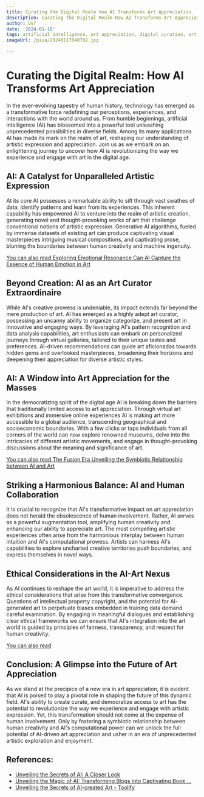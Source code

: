 ```yaml
---
title: Curating the Digital Realm How AI Transforms Art Appreciation
description: Curating the Digital Realm How AI Transforms Art Appreciation
author: Usf
date: '2024-01-16'
tags: artificial intelligence, art appreciation, digital curation, art transformation
imageUrl: /pixa/20240117040702.jpg

---
```

# Curating  the Digital Realm: How AI Transforms Art Appreciation

In the ever-evolving tapestry of human history,  technology has emerged as a transformative force redefining our perceptions, experiences, and interactions with the world around us. From humble beginnings, artificial intelligence  (AI)  has blossomed into a powerful tool unleashing unprecedented possibilities in diverse fields. Among its many applications AI has made its mark on the realm of art, reshaping our understanding of artistic expression and appreciation.  Join us  as we embark on an enlightening journey to uncover how AI is revolutionizing the way we experience and engage with  art in the  digital  age.

## AI: A Catalyst for Unparalleled Artistic Expression

At its core AI possesses a remarkable ability to  sift through vast swathes of data, identify patterns and learn  from  its experiences.  This inherent  capability has empowered AI to venture into the realm of artistic creation, generating novel and thought-provoking works of art that challenge conventional notions of  artistic expression. Generative AI algorithms,  fueled by  immense datasets of existing art  can produce captivating visual masterpieces  intriguing musical  compositions, and captivating prose, blurring the boundaries between human creativity and machine ingenuity.

[You can also read Exploring Emotional Resonance Can AI Capture the Essence of Human  Emotion in Art](Exploring%20Emotional%20Resonance%20Can%20AI%20Capture%20the%20Essence%20of%20Human%20Emotion%20in%20Art)


## Beyond Creation: AI as an Art Curator Extraordinaire

While  AI's creative  prowess is undeniable, its impact extends far beyond the  mere production of  art. AI has emerged as a highly adept art curator, possessing an uncanny ability to  organize categorize,  and present art  in innovative and  engaging ways. By leveraging  AI's pattern recognition and data analysis capabilities, art enthusiasts can embark on personalized journeys through virtual galleries, tailored to their unique tastes and preferences. AI-driven recommendations can  guide art aficionados towards hidden  gems and overlooked masterpieces, broadening their horizons and deepening their appreciation for diverse artistic styles.

## AI: A Window into Art Appreciation for the Masses

In the  democratizing spirit of the digital age AI is breaking down the barriers that  traditionally limited access  to art appreciation. Through virtual art exhibitions and immersive online experiences AI is making art more  accessible to a global audience, transcending geographical and socioeconomic boundaries. With a few clicks or taps individuals  from all corners of the world can now  explore renowned museums, delve into the intricacies of different artistic movements, and engage in thought-provoking discussions about the meaning and  significance of art.

[You  can also read The Fusion Era Unveiling the Symbiotic Relationship between AI and Art](The%20Fusion%20Era%20Unveiling%20the%20Symbiotic%20Relationship%20between%20AI%20and%20Art)


## Striking a Harmonious Balance:  AI  and Human Collaboration

It is crucial to recognize that AI's transformative  impact on art appreciation does not herald the obsolescence of human involvement.  Rather,  AI serves as  a powerful augmentation tool, amplifying human  creativity and  enhancing our ability to appreciate art. The most compelling artistic  experiences often arise from the harmonious interplay between  human intuition and AI's computational prowess.  Artists can harness AI's capabilities to explore uncharted creative territories push boundaries,  and express themselves in  novel ways.

## Ethical Considerations in the AI-Art Nexus

As AI continues to reshape the art world, it  is imperative to address the  ethical considerations that arise from this transformative convergence. Questions of intellectual property copyright, and the  potential for AI-generated art to perpetuate biases embedded in training data demand careful examination. By engaging in meaningful dialogues and establishing  clear ethical frameworks we can ensure that AI's integration into the art world is guided by principles  of fairness, transparency, and respect for human creativity.

[You can also read ]()


## Conclusion: A Glimpse into the Future of Art Appreciation

As we stand  at the precipice of a new era in art appreciation,  it is evident that AI is poised to play a pivotal role  in shaping the future of this dynamic field. AI's ability  to create curate, and democratize  access to art has the potential to revolutionize the way we experience and engage with artistic expression.  Yet, this transformation should not come at the expense of human  involvement. Only by fostering a  symbiotic relationship between human creativity and  AI's computational power can we unlock the full potential of AI-driven art appreciation and usher in an era of unprecedented artistic exploration and enjoyment.

## References:
- [Unveiling the Secrets of AI: A Closer Look](https://www.toolify.ai/ai-news/unveiling-the-secrets-of-ai-a-closer-look-386816)
- [Unveiling the Magic of AI: Transforming Blogs into Captivating Book ...](https://www.linkedin.com/pulse/unveiling-magic-ai-transforming-blogs-captivating-book-gallagher)
- [Unveiling the Secrets of AI-created Art - Toolify](https://www.toolify.ai/ai-news/unveiling-the-secrets-of-aicreated-art-395652)
